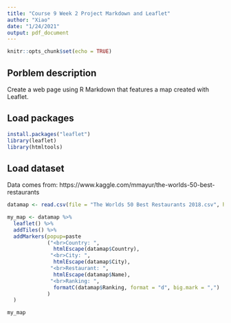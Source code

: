 ```yaml
---
title: "Course 9 Week 2 Project Markdown and Leaflet"
author: "Xiao"
date: "1/24/2021"
output: pdf_document
---
```


```r
knitr::opts_chunk$set(echo = TRUE)
```

## Porblem description
Create a web page using R Markdown that features a map created with Leaflet. 

## Load packages
```r
install.packages("leaflet")
library(leaflet)
library(htmltools)
```

## Load dataset
Data comes from: https://www.kaggle.com/mmayur/the-worlds-50-best-restaurants\
```r
datamap <- read.csv(file = "The Worlds 50 Best Restaurants 2018.csv", header = TRUE, sep = ",")
```

```r
my_map <- datamap %>%
  leaflet() %>%
  addTiles() %>%
  addMarkers(popup=paste
             ("<br>Country: ", 
               htmlEscape(datamap$Country), 
              "<br>City: ", 
               htmlEscape(datamap$City), 
              "<br>Restaurant: ", 
               htmlEscape(datamap$Name),
              "<br>Ranking: ",
               formatC(datamap$Ranking, format = "d", big.mark = ",")
             )
  )

my_map
```


